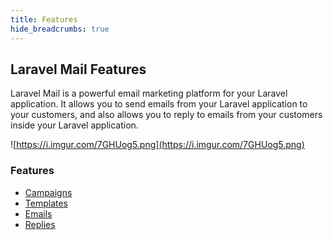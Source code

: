 ```yaml
---
title: Features
hide_breadcrumbs: true
---
```



## Laravel Mail Features

Laravel Mail is a powerful email marketing platform for your Laravel application. It allows you to send emails from your Laravel application to your customers, and also allows you to reply to emails from your customers inside your Laravel application.

![https://i.imgur.com/7GHUog5.png](https://i.imgur.com/7GHUog5.png)


### Features

- [Campaigns](/features/campaigns)
- [Templates](/features/templates)
- [Emails](/features/emails)
- [Replies](/features/replies)